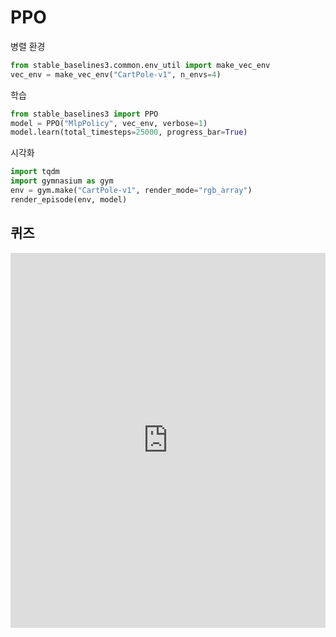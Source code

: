 

# PPO

병렬 환경


```python copy
from stable_baselines3.common.env_util import make_vec_env
vec_env = make_vec_env("CartPole-v1", n_envs=4)
```


학습


```python copy
from stable_baselines3 import PPO
model = PPO("MlpPolicy", vec_env, verbose=1)
model.learn(total_timesteps=25000, progress_bar=True)
```


시각화




```python copy
import tqdm
import gymnasium as gym
env = gym.make("CartPole-v1", render_mode="rgb_array")
render_episode(env, model)
```


## 퀴즈

<iframe src="https://tally.so/embed/3XYrNd?alignLeft=1&hideTitle=1&transparentBackground=1&dynamicHeight=1" loading="lazy" width="100%" height="600" frameborder="0" marginheight="0" marginwidth="0" title="[RL] PPO"></iframe>